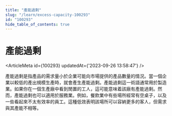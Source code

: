 ```yaml
---
title: "產能過剩"
slug: "/learn/excess-capacity-100293"
id: "100293"
hide_table_of_contents: true
---
```



# 產能過剩

<ArticleMeta id={100293} updatedAt={'2023-09-26 13:58:47'} />
<div className='border-solid border-b border-t-0 my-4 border-[var(--ifm-color-gray-300)]' />

產能過剩是指產品的需求量小於企業可能向市場提供的產品數量的情況。當一個企業以較低的產出規模生產時，就會產生產能過剩。產能過剩這一術語通常用於製造業。如果你在一個生產廠中看到閒置的工人，這可能意味着該廠有產能過剩。然而，產能過剩也可以適用於服務業。例如，餐飲業中有些場所經常有空桌子，以及一些看起來不太有效率的員工。這種低效表明該場所可以容納更多的客人，但需求與其產能不相等。
